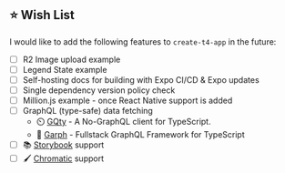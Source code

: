 ## ⭐ Wish List

I would like to add the following features to `create-t4-app` in the future:

- [ ] R2 Image upload example
- [ ] Legend State example
- [ ] Self-hosting docs for building with Expo CI/CD & Expo updates
- [ ] Single dependency version policy check
- [ ] Million.js example - once React Native support is added
- [ ] GraphQL (type-safe) data fetching
  - ⏲️ [GQty](https://gqty.dev) - A No-GraphQL client for TypeScript.
  - 🔄 [Garph](https://garph.dev) - Fullstack GraphQL Framework for TypeScript
- [ ] 📚 [Storybook](https://storybook.js.org) support
- [ ] 🖌️ [Chromatic](https://chromatic.com) support
